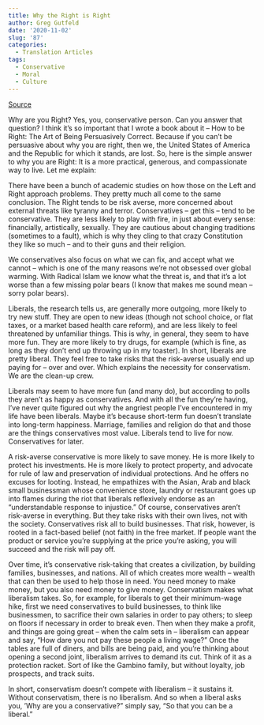 ```yaml
---
title: Why the Right is Right
author: Greg Gutfeld
date: '2020-11-02'
slug: '87'
categories:
  - Translation Articles
tags:
  - Conservative
  - Moral
  - Culture
---
```


[Source](https://www.youtube.com/watch?v=eW3Vo-XvFoI)

Why are you Right? Yes, you, conservative person. Can you answer that question? I think it's so important that I wrote a book about it -- How to be Right: The Art of Being Persuasively Correct. Because if you can't be persuasive about why you are right, then we, the United States of America and the Republic for which it stands, are lost. So, here is the simple answer to why you are Right: It is a more practical, generous, and compassionate way to live. Let me explain:

There have been a bunch of academic studies on how those on the Left and Right approach problems. They pretty much all come to the same conclusion. The Right tends to be risk averse, more concerned about external threats like tyranny and terror. Conservatives -- get this -- tend to be conservative. They are less likely to play with fire, in just about every sense: financially, artistically, sexually. They are cautious about changing traditions (sometimes to a fault), which is why they cling to that crazy Constitution they like so much -- and to their guns and their religion.

We conservatives also focus on what we can fix, and accept what we cannot -- which is one of the many reasons we're not obsessed over global warming. With Radical Islam we know what the threat is, and that it's a lot worse than a few missing polar bears (I know that makes me sound mean -- sorry polar bears).

Liberals, the research tells us, are generally more outgoing, more likely to try new stuff. They are open to new ideas (though not school choice, or flat taxes, or a market based health care reform), and are less likely to feel threatened by unfamiliar things. This is why, in general, they seem to have more fun. They are more likely to try drugs, for example (which is fine, as long as they don't end up throwing up in my toaster). In short, liberals are pretty liberal. They feel free to take risks that the risk-averse usually end up paying for -- over and over. Which explains the necessity for conservatism. We are the clean-up crew.

Liberals may seem to have more fun (and many do), but according to polls they aren't as happy as conservatives. And with all the fun they're having, I've never quite figured out why the angriest people I've encountered in my life have been liberals. Maybe it's because short-term fun doesn't translate into long-term happiness. Marriage, families and religion do that and those are the things conservatives most value. Liberals tend to live for now.
Conservatives for later.

A risk-averse conservative is more likely to save money. He is more likely to protect his investments. He is more likely to protect property, and advocate for rule of law and preservation of individual protections. And he offers no excuses for looting. Instead, he empathizes with the Asian, Arab and black small businessman whose convenience store, laundry or restaurant goes up into flames during the riot that liberals reflexively endorse as an "understandable response to injustice." Of course, conservatives aren't risk-averse in everything. But they take risks with their own lives, not with the society. Conservatives risk all to build businesses. That risk, however, is rooted in a fact-based belief (not faith) in the free market. If people want the product or service you're supplying at the price you're asking, you will succeed and the risk will pay off.

Over time, it's conservative risk-taking that creates a civilization, by building families, businesses, and nations. All of which creates more wealth -- wealth that can then be used to help those in need. You need money to make money, but you also need money to give money. Conservatism makes what liberalism takes. So, for example, for liberals to get their minimum-wage hike, first we need conservatives to build businesses, to think like businessmen, to sacrifice their own salaries in order to pay others; to sleep on floors if necessary in order to break even. Then when they make a profit, and things are going great -- when the calm sets in -- liberalism can appear and say, "How dare you not pay these people a living wage?" Once the tables are full of diners, and bills are being paid, and you're thinking about opening a second joint, liberalism arrives to demand its cut. Think of it as a protection racket. Sort of like the Gambino family, but without loyalty, job prospects, and track suits.

In short, conservatism doesn't compete with liberalism -- it sustains it. Without conservatism, there is no liberalism. And so when a liberal asks you, 'Why are you a conservative?" simply say, "So that you can be a liberal."